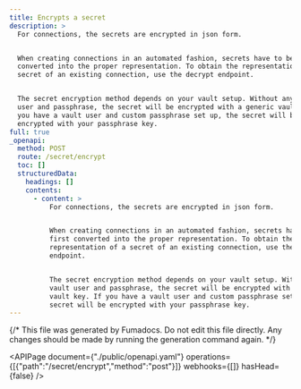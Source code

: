```yaml
---
title: Encrypts a secret
description: >
  For connections, the secrets are encrypted in json form.


  When creating connections in an automated fashion, secrets have to be first
  converted into the proper representation. To obtain the representation of a
  secret of an existing connection, use the decrypt endpoint.


  The secret encryption method depends on your vault setup. Without any vault
  user and passphrase, the secret will be encrypted with a generic vault key. If
  you have a vault user and custom passphrase set up, the secret will be
  encrypted with your passphrase key.
full: true
_openapi:
  method: POST
  route: /secret/encrypt
  toc: []
  structuredData:
    headings: []
    contents:
      - content: >
          For connections, the secrets are encrypted in json form.


          When creating connections in an automated fashion, secrets have to be
          first converted into the proper representation. To obtain the
          representation of a secret of an existing connection, use the decrypt
          endpoint.


          The secret encryption method depends on your vault setup. Without any
          vault user and passphrase, the secret will be encrypted with a generic
          vault key. If you have a vault user and custom passphrase set up, the
          secret will be encrypted with your passphrase key.
---
```


{/* This file was generated by Fumadocs.
Do not edit this file directly. Any changes should be made by running the generation command again. */}

<APIPage document={"./public/openapi.yaml"} operations={[{"path":"/secret/encrypt","method":"post"}]} webhooks={[]} hasHead={false} />